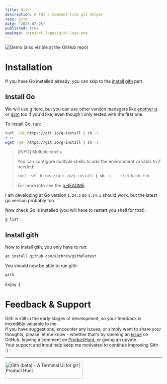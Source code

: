 ```yaml
---
title: Gith
description: A TUI / command-line git helper
repo: gith
date: "2025-07-25"
published: true
appLogo: /project-logos/gith-logo.png
---
```



<img src="/project-images/gith-preview.gif" alt="Demo (also visible at the GitHub repo)" className='w-full md:w-2/3 rounded-3xl border-2 border-mantle' />


# Installation

If you have Go installed already, you can skip to the [install gith](#install-gith) part.

## Install Go

We will use [g](https://github.com/stefanmaric/g) here, 
but you can use other version managers like [another g](https://github.com/voidint/g) 
or [gvm](https://github.com/moovweb/gvm) too if you'd like, even though I only tested with the first one.

To install Go, run:
```bash
curl -sSL https://git.io/g-install | sh -s
# or
wget -qO- https://git.io/g-install | sh -s
```

> [INFO] Multiple shells
> 
> You can configure multiple shells to add the environment variabls to if needed:
> ```bash
> curl -sSL https://git.io/g-install | sh -s -- fish bash zsh
> ```
> For more info see the [g README](https://github.com/stefanmaric/g?tab=readme-ov-file#shell-support)

I am developing at Go version `1.24.5` so `1.24.x` should work, but the latest go version probably too.

Now check Go is installed (you will have to restart you shell for that):
```bash
g list
```

## Install gith

Now to install gith, you only have to run: 
```bash
go install github.com/a3chron/gith@latest
```

You should now be able to run gith:
```bash
gith
```

Enjoy :)

# Feedback & Support

Gith is still in the early stages of development, so your feedback is incredibly valuable to me.  
If you have suggestions, encounter any issues, or simply want to share your thoughts, please let me know - whether that's by opening an [issue](https://github.com/a3chron/gith/issues) on GitHub, leaving a comment on [ProductHunt](https://www.producthunt.com/products/gith), or giving an upvote.  
Your support and input help keep me motivated to continue improving Gith :)

---

<a href="https://www.producthunt.com/products/gith?embed=true&utm_source=badge-featured&utm_medium=badge&utm_source=badge-gith&#0045;beta" target="_blank">
    <img src="https://api.producthunt.com/widgets/embed-image/v1/featured.svg?post_id=1004160&theme=neutral&t=1755083014406" alt="Gith&#0032;&#0040;beta&#0041; - A&#0032;Terminal&#0032;UI&#0032;for&#0032;git | Product Hunt" style={{width: "250px", height: "54px"}} width="250" height="54" />
</a>
